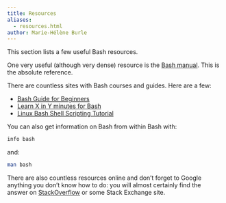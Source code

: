 ```yaml
---
title: Resources
aliases:
  - resources.html
author: Marie-Hélène Burle
---
```


:::{.def}

This section lists a few useful Bash resources.

:::

One very useful (although very dense) resource is the [Bash manual](https://www.gnu.org/software/bash/manual/bash.html). This is the absolute reference.

There are countless sites with Bash courses and guides. Here are a few:

- [Bash Guide for Beginners](https://tldp.org/LDP/Bash-Beginners-Guide/html/index.html)
- [Learn X in Y minutes for Bash](https://learnxinyminutes.com/docs/bash/)
- [Linux Bash Shell Scripting Tutorial](https://bash.cyberciti.biz/guide/Main_Page)

You can also get information on Bash from within Bash with:

```.bash
info bash
```

and:

```.bash
man bash
```

There are also countless resources online and don't forget to Google anything you don't know how to do: you will almost certainly find the answer on [StackOverflow](https://stackoverflow.com/) or some Stack Exchange site.
